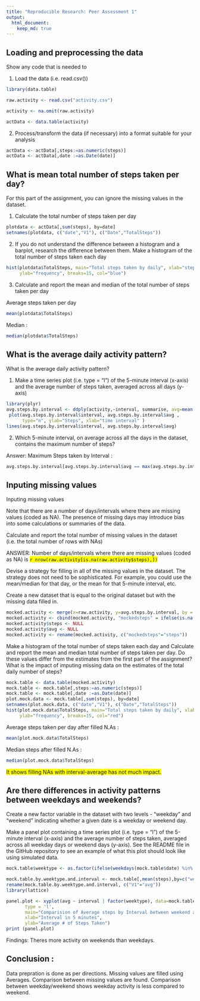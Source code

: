 ```yaml
---
title: "Reproducible Research: Peer Assessment 1"
output: 
  html_document:
    keep_md: true
---
```



## Loading and preprocessing the data

Show any code that is needed to

1. Load the data (i.e. read.csv())

```r

library(data.table)

raw.activity <- read.csv("activity.csv")

activity <- na.omit(raw.activity)

actData <- data.table(activity)

```

2. Process/transform the data (if necessary) into a format suitable for 
your analysis


```r

actData <- actData[,steps:=as.numeric(steps)]
actData <- actData[,date :=as.Date(date)]


```


## What is mean total number of steps taken per day?

For this part of the assignment, you can ignore the missing values in the 
dataset.

1. Calculate the total number of steps taken per day

```r
plotdata <- actData[,sum(steps), by=date]
setnames(plotdata, c("date","V1"), c("Date","TotalSteps"))

```

2. If you do not understand the difference between a histogram and a barplot, 
research the difference between them. Make a histogram of the total number of
steps taken each day

```r
hist(plotdata$TotalSteps, main="Total steps taken by daily", xlab="steps taken", 
     ylab="frequency", breaks=15, col="blue")

```

3. Calculate and report the mean and median of the total number of steps 
taken per day

Average steps taken per day 

```r

mean(plotdata$TotalSteps)

```


Median : 


```r
median(plotdata$TotalSteps)
```




## What is the average daily activity pattern?

What is the average daily activity pattern?

   1. Make a time series plot (i.e. type = "l") of the 5-minute interval 
   (x-axis) and the average number of steps taken, averaged across all days 
   (y-axis)

```r
library(plyr)
avg.steps.by.interval <- ddply(activity,~interval, summarise, avg=mean(steps))
 plot(avg.steps.by.interval$interval, avg.steps.by.interval$avg , 
      type="n", ylab="Steps", xlab="time interval" ) 
lines(avg.steps.by.interval$interval, avg.steps.by.interval$avg)  

```

2. Which 5-minute interval, on average across all the days in the dataset, 
contains the maximum number of steps?

Answer: Maximum Steps taken by Interval : 

```r
avg.steps.by.interval[avg.steps.by.interval$avg == max(avg.steps.by.interval$avg), "avg"]
```

## Inputing missing values

Inputing missing values

Note that there are a number of days/intervals where there are missing values (coded as NA). The presence of missing days may introduce bias into some calculations or summaries of the data.

Calculate and report the total number of missing values in the dataset (i.e. the total number of rows with NAs)

ANSWER: Number of days/intervals where there are missing values (coded as NA) is <span style="background-color:yellow"> `r nrow(raw.activity[is.na(raw.activity$steps),])` </span>

Devise a strategy for filling in all of the missing values in the dataset. The strategy does not need to be sophisticated. For example, you could use the mean/median for that day, or the mean for that 5-minute interval, etc.

Create a new dataset that is equal to the original dataset but with the missing data filled in.
    
```r
mocked.activity <- merge(x=raw.activity, y=avg.steps.by.interval, by = "interval", all.x=TRUE)
mocked.activity <- cbind(mocked.activity, "mockedsteps" = ifelse(is.na(mocked.activity$steps), mocked.activity$avg, mocked.activity$steps))
mocked.activity$steps <- NULL
mocked.activity$avg <- NULL
mocked.activity <- rename(mocked.activity, c("mockedsteps"="steps"))

```

Make a histogram of the total number of steps taken each day and Calculate and report the mean and median total number of steps taken per day. Do these values differ from the estimates from the first part of the assignment? What is the impact of imputing missing data on the estimates of the total daily number of steps?

```r
mock.table <- data.table(mocked.activity)
mock.table <- mock.table[,steps:=as.numeric(steps)]
mock.table <- mock.table[,date :=as.Date(date)]
plot.mock.data <- mock.table[,sum(steps), by=date]
setnames(plot.mock.data, c("date","V1"), c("Date","TotalSteps"))
hist(plot.mock.data$TotalSteps, main="Total steps taken by daily", xlab="steps taken", 
     ylab="frequency", breaks=15, col="red")

```

Average steps taken per day after filled N.As : 

```r
mean(plot.mock.data$TotalSteps)
```


Median steps after filled N.As : 


```r
median(plot.mock.data$TotalSteps)
```

<span style="background-color:yellow"> It shows filling NAs with interval-average has not much impact. </span>


## Are there differences in activity patterns between weekdays and weekends?

Create a new factor variable in the dataset with two levels - "weekday" and "weekend" indicating whether a given date is a weekday or weekend day.

Make a panel plot containing a time series plot (i.e. type = "l") of the 5-minute interval (x-axis) and the average number of steps taken, averaged across all weekday days or weekend days (y-axis). See the README file in the GitHub repository to see an example of what this plot should look like using simulated data.
    
```r
mock.table$weektype <- as.factor(ifelse(weekdays(mock.table$date) %in% c("Saturday","Sunday"), "weekend", "weekday"))

mock.table.by.weektype.and.interval <- mock.table[,mean(steps),by=c("weektype","interval")]
rename(mock.table.by.weektype.and.interval, c("V1"="avg"))
library(lattice)

panel.plot <- xyplot(avg ~ interval | factor(weektype), data=mock.table.by.weektype.and.interval, 
       type = 'l',
       main="Comparision of Average steps by Interval between weekend and weekdays",
       xlab="Interval in 5 minutes",
       ylab="Average # of Steps Taken")
print (panel.plot)
```

Findings: Theres more activity on weekends than weekdays.

## Conclusion :

Data prepration is done as per directions. Missing values are filled using Averages. Comparison between missing values are found.
Comparison between weekday/weekend shows weekday activity is less compared to weekend. 

